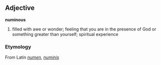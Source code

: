 ==Adjective==
'''numinous'''

# filled with awe or wonder; feeling that you are in the presence of God or something greater than yourself; spiritual experience

===Etymology===
From Latin ''[[numen]], [[numinis]]''